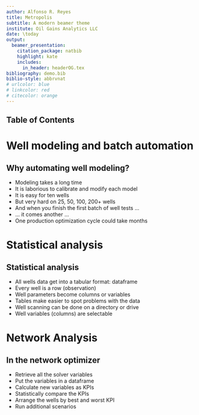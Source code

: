 ```yaml
---
author: Alfonso R. Reyes
title: Metropolis
subtitle: A modern beamer theme
institute: Oil Gains Analytics LLC
date: \today
output: 
  beamer_presentation: 
    citation_package: natbib
    highlight: kate
    includes:
      in_header: headerOG.tex
bibliography: demo.bib
biblio-style: abbrvnat
# urlcolor: blue  
# linkcolor: red  
# citecolor: orange  
---
```


## Table of Contents

\frametitle{Outline}
  \begin{minipage}{\textwidth}
    \tableofcontents
  \end{minipage}


# Well modeling and batch automation

## Why automating well modeling?
\fontsize{13}{15}\sf
- Modeling takes a long time
- It is laborious to calibrate and modify each model
- It is easy for ten wells
- But very hard on 25, 50, 100, 200+ wells
- And when you finish the first batch of well tests ...
- ... it comes another ...
- One production optimization cycle could take months  

# Statistical analysis
## Statistical analysis
\begin{alertblock}{}
Statistical Analysis makes a difference
\end{alertblock}  

\vspace{1.0cm}

\fontsize{13}{15}\sf
* All wells data get into a tabular format: dataframe
* Every well is a row (observation) 
* Well parameters become columns or variables
* Tables make easier to spot problems with the data
* Well scanning can be done on a directory or drive
* Well variables (columns) are selectable

# Network Analysis

## In the network optimizer
- Retrieve all the solver variables
- Put the variables in a dataframe
- Calculate new variables as KPIs
- Statistically compare the KPIs
- Arrange the wells by best and worst KPI
- Run additional scenarios

\vspace{2.0cm}
<!--    center text   -->
\begin{center}\textcolor{orange}{KPI: Key Performance Indicators}\end{center}